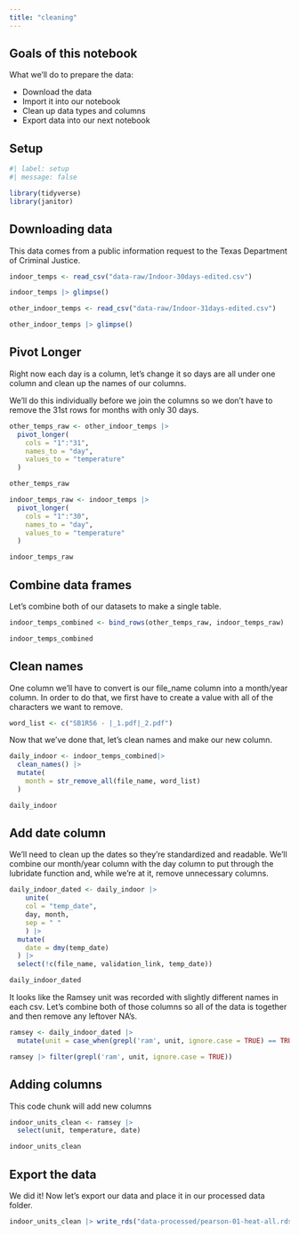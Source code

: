 ```yaml
---
title: "cleaning"
---
```


## Goals of this notebook

What we'll do to prepare the data:

- Download the data
- Import it into our notebook
- Clean up data types and columns 
- Export data into our next notebook

## Setup

```r
#| label: setup
#| message: false

library(tidyverse)
library(janitor)
```

## Downloading data

This data comes from a public information request to the Texas Department of Criminal Justice.

```r
indoor_temps <- read_csv("data-raw/Indoor-30days-edited.csv")

indoor_temps |> glimpse()
```

```r
other_indoor_temps <- read_csv("data-raw/Indoor-31days-edited.csv")

other_indoor_temps |> glimpse()
```

## Pivot Longer

Right now each day is a column, let's change it so days are all under one column and clean up the names of our columns.

We'll do this individually before we join the columns so we don't have to remove the 31st rows for months with only 30 days.

```r
other_temps_raw <- other_indoor_temps |> 
  pivot_longer(
    cols = "1":"31",
    names_to = "day",
    values_to = "temperature"
  )

other_temps_raw
```

```r
indoor_temps_raw <- indoor_temps |> 
  pivot_longer(
    cols = "1":"30",
    names_to = "day",
    values_to = "temperature"
  )

indoor_temps_raw
```

## Combine data frames

Let's combine both of our datasets to make a single table.

```r
indoor_temps_combined <- bind_rows(other_temps_raw, indoor_temps_raw)

indoor_temps_combined
```

## Clean names

One column we'll have to convert is our file_name column into a month/year column. In order to do that, we first have to create a value with all of the characters we want to remove.

```r
word_list <- c("SB1R56 - |_1.pdf|_2.pdf")
```

Now that we've done that, let's clean names and make our new column.

```r
daily_indoor <- indoor_temps_combined|> 
  clean_names() |> 
  mutate(
    month = str_remove_all(file_name, word_list) 
  ) 

daily_indoor
```

## Add date column

We'll need to clean up the dates so they're standardized and readable. We'll combine our month/year column with the day column to put through the lubridate function and, while we're at it, remove unnecessary columns.

```r
daily_indoor_dated <- daily_indoor |> 
    unite(
    col = "temp_date", 
    day, month,
    sep = " "
    ) |> 
  mutate(
    date = dmy(temp_date)
  ) |> 
  select(!c(file_name, validation_link, temp_date))

daily_indoor_dated
```

It looks like the Ramsey unit was recorded with slightly different names in each csv. Let's combine both of those columns so all of the data is together and then remove any leftover NA's.

```r
ramsey <- daily_indoor_dated |> 
  mutate(unit = case_when(grepl('ram', unit, ignore.case = TRUE) == TRUE ~ "Ramsey", TRUE ~ unit))

ramsey |> filter(grepl('ram', unit, ignore.case = TRUE))
```

## Adding columns

This code chunk will add new columns

```r
indoor_units_clean <- ramsey |> 
  select(unit, temperature, date)

indoor_units_clean
```


## Export the data

We did it! Now let's export our data and place it in our processed data folder.

```r
indoor_units_clean |> write_rds("data-processed/pearson-01-heat-all.rds")
```

